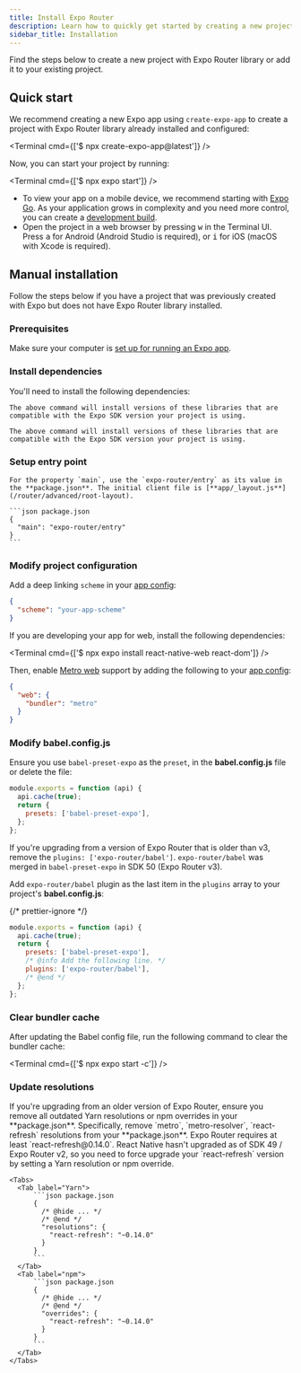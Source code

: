 ```yaml
---
title: Install Expo Router
description: Learn how to quickly get started by creating a new project with Expo Router or adding the library to an existing project.
sidebar_title: Installation
---
```



Find the steps below to create a new project with Expo Router library or add it to your existing project.

## Quick start

<Step label="1">

We recommend creating a new Expo app using `create-expo-app` to create a project with Expo Router library already installed and configured:

<Terminal cmd={['$ npx create-expo-app@latest']} />

</Step>

<Step label="2">

Now, you can start your project by running:

<Terminal cmd={['$ npx expo start']} />

- To view your app on a mobile device, we recommend starting with [Expo Go](/get-started/set-up-your-environment/#how-would-you-like-to-develop). As your application grows in complexity and you need more control, you can create a [development build](/develop/development-builds/introduction/).
- Open the project in a web browser by pressing <kbd>w</kbd> in the Terminal UI. Press <kbd>a</kbd> for Android (Android Studio is required), or <kbd>i</kbd> for iOS (macOS with Xcode is required).

</Step>

## Manual installation

Follow the steps below if you have a project that was previously created with Expo but does not have Expo Router library installed.

### Prerequisites

Make sure your computer is [set up for running an Expo app](/get-started/create-a-project/).

<Step label="1">

### Install dependencies

You'll need to install the following dependencies:

<Tabs>
  <Tab label="SDK 50 and above">
    <Terminal cmd={['$ npx expo install expo-router react-native-safe-area-context react-native-screens expo-linking expo-constants expo-status-bar']} />

    The above command will install versions of these libraries that are compatible with the Expo SDK version your project is using.

  </Tab>
  <Tab label="SDK 49 and below">
    <Terminal cmd={['$ npx expo install expo-router react-native-safe-area-context react-native-screens expo-linking expo-constants expo-status-bar react-native-gesture-handler']} />

    The above command will install versions of these libraries that are compatible with the Expo SDK version your project is using.

  </Tab>
</Tabs>

</Step>

<Step label="2">

### Setup entry point

<Tabs>

<Tab label="SDK 49 and above">

    For the property `main`, use the `expo-router/entry` as its value in the **package.json**. The initial client file is [**app/_layout.js**](/router/advanced/root-layout).

    ```json package.json
    {
      "main": "expo-router/entry"
    }
    ```

</Tab>

</Tabs>

</Step>

<Step label="3">

### Modify project configuration

Add a deep linking `scheme` in your [app config](/workflow/configuration/):

```json app.json
{
  "scheme": "your-app-scheme"
}
```

If you are developing your app for web, install the following dependencies:

<Terminal cmd={['$ npx expo install react-native-web react-dom']} />

Then, enable [Metro web](/guides/customizing-metro/#adding-web-support-to-metro) support by adding the following to your [app config](/workflow/configuration/):

```json app.json
{
  "web": {
    "bundler": "metro"
  }
}
```

</Step>

<Step label="4">

### Modify babel.config.js

<Tabs>

<Tab label="SDK 50 and above">

Ensure you use `babel-preset-expo` as the `preset`, in the **babel.config.js** file or delete the file:

```js babel.config.js
module.exports = function (api) {
  api.cache(true);
  return {
    presets: ['babel-preset-expo'],
  };
};
```

If you're upgrading from a version of Expo Router that is older than v3, remove the `plugins: ['expo-router/babel']`. `expo-router/babel` was merged in `babel-preset-expo` in SDK 50 (Expo Router v3).

</Tab>

<Tab label="SDK 49 and below">

Add `expo-router/babel` plugin as the last item in the `plugins` array to your project's **babel.config.js**:

{/* prettier-ignore */}
```js babel.config.js
module.exports = function (api) {
  api.cache(true);
  return {
    presets: ['babel-preset-expo'],
    /* @info Add the following line. */
    plugins: ['expo-router/babel'],
    /* @end */
  };
};
```

</Tab>

</Tabs>

</Step>

<Step label="5">

### Clear bundler cache

After updating the Babel config file, run the following command to clear the bundler cache:

<Terminal cmd={['$ npx expo start -c']} />

</Step>

<Step label="6">

### Update resolutions

<Tabs>

<Tab label="SDK 50 and above">
  If you're upgrading from an older version of Expo Router, ensure you remove all outdated Yarn
  resolutions or npm overrides in your **package.json**. Specifically, remove `metro`,
  `metro-resolver`, `react-refresh` resolutions from your **package.json**.
</Tab>

  <Tab label="SDK 49">
    Expo Router requires at least `react-refresh@0.14.0`. React Native hasn't upgraded as of SDK 49 / Expo Router v2, so you need to force upgrade your `react-refresh` version by setting a Yarn resolution or npm override.

    <Tabs>
      <Tab label="Yarn">
          ```json package.json
          {
            /* @hide ... */
            /* @end */
            "resolutions": {
              "react-refresh": "~0.14.0"
            }
          }
          ```
      </Tab>
      <Tab label="npm">
          ```json package.json
          {
            /* @hide ... */
            /* @end */
            "overrides": {
              "react-refresh": "~0.14.0"
            }
          }
          ```
      </Tab>
    </Tabs>

  </Tab>

</Tabs>
</Step>
